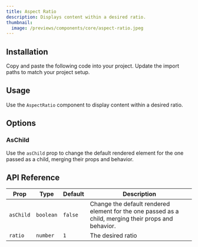 ```yaml
---
title: Aspect Ratio
description: Displays content within a desired ratio.
thumbnail:
  image: /previews/components/core/aspect-ratio.jpeg
---
```


<ComponentPreview name="demos/components/core/aspect-ratio/default" className="max-w-xs" />

## Installation

<Steps>
  <Step>Copy and paste the following code into your project.</Step>
  <ComponentSource name="components/core/default/aspect-ratio" />
  <Step>Update the import paths to match your project setup.</Step>
</Steps>

## Usage

Use the `AspectRatio` component to display content within a desired ratio.

## Options

### AsChild

Use the `asChild` prop to change the default rendered element for the one passed as a child, merging their props and behavior.

<ComponentPreview name="demos/components/core/aspect-ratio/as-child" className="max-w-xs" />

## API Reference

| Prop      | Type      | Default | Description                                                                                          |
| --------- | --------- | ------- | ---------------------------------------------------------------------------------------------------- |
| `asChild` | `boolean` | `false` | Change the default rendered element for the one passed as a child, merging their props and behavior. |
| `ratio`   | `number`  | `1`     | The desired ratio                                                                                    |
